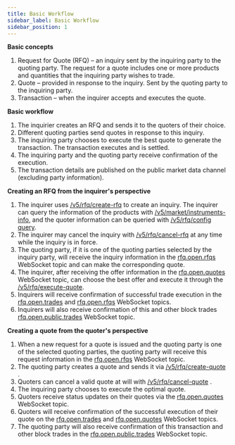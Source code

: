 ```yaml
---
title: Basic Workflow
sidebar_label: Basic Workflow
sidebar_position: 1
---
```


**Basic concepts**

1. Request for Quote (RFQ) – an inquiry sent by the inquiring party to the quoting party. The request for a quote includes one or more products and quantities that the inquiring party wishes to trade.
2. Quote – provided in response to the inquiry. Sent by the quoting party to the inquiring party.
3. Transaction – when the inquirer accepts and executes the quote.

**Basic workflow**

1. The inquirier creates an RFQ and sends it to the quoters of their choice.
2. Different quoting parties send quotes in response to this inquiry.
3. The inquiring party chooses to execute the best quote to generate the transaction. The transaction executes and is settled.
4. The inquiring party and the quoting party receive confirmation of the execution.
5. The transaction details are published on the public market data channel (excluding party information).

**Creating an RFQ from the inquirer's perspective**
1. The inquirer uses [/v5/rfq/create-rfq](../rfq/trade/create-rfq#) to create an inquiry. The inquirer can query the information of the products with [/v5/market/instruments-info](../market/instrument#), and the quoter information can be queried with [/v5/rfq/config query](../rfq/trade/rfq-config#).
2. The inquirer may cancel the inquiry with [/v5/rfq/cancel-rfq](../rfq/trade/cancel-rfq#) at any time while the inquiry is in force.
3. The quoting party, if it is one of the quoting parties selected by the inquiry party, will receive the inquiry information in the [rfq.open.rfqs](../rfq/websocket/private/inquiry#) WebSocket topic and can make the corresponding quote.
4. The inquirer, after receiving the offer information in the [rfq.open.quotes](../rfq/websocket/private/quote#) WebSocket topic, can choose the best offer and execute it through the [/v5/rfq/execute-quote](../rfq/trade/execute-quote#).
5. Inquirers will receive confirmation of successful trade execution in the [rfq.open.trades](../rfq/websocket/private/transaction#) and [rfq.open.rfqs](../rfq/websocket/private/inquiry#) WebSocket topics.
6. Inquirers will also receive confirmation of this and other block trades [rfq.open.public.trades](../rfq/websocket/public/public-transaction#) WebSocket topic.

**Creating a quote from the quoter's perspective**
1. When a new request for a quote is issued and the quoting party is one of the selected quoting parties, the quoting party will receive this request information in the [rfq.open.rfqs](../rfq/websocket/private/inquiry#) WebSocket topic.
2. The quoting party creates a quote and sends it via [/v5/rfq/create-quote](../rfq/trade/create-quote#) .
3. Quoters can cancel a valid quote at will with [/v5/rfq/cancel-quote](../rfq/trade/cancel-quote#) .
4. The inquiring party chooses to execute the optimal quote.
5. Quoters receive status updates on their quotes via the [rfq.open.quotes](../rfq/websocket/private/quote#) WebSocket topic.
6. Quoters will receive confirmation of the successful execution of their quote on the [rfq.open.trades](../rfq/websocket/private/transaction#) and [rfq.open.quotes](../rfq/websocket/private/quote#) WebSocket topics.
7. The quoting party will also receive confirmation of this transaction and other block trades in the [rfq.open.public.trades](../rfq/websocket/public/public-transaction#) WebSocket topic.
